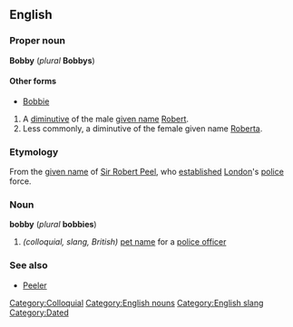 ==English==
===Proper noun===
'''Bobby''' (''plural'' '''Bobbys''')

====Other forms====
*[[Bobbie]]

#A [[diminutive]] of the male [[given name]] [[Robert]].
#Less commonly, a diminutive of the female given name [[Roberta]].

===Etymology===
From the [[given name]] of [[w:Robert Peel|Sir Robert Peel]], who [[establish]]ed [[London]]'s [[police]] force.

===Noun===
'''bobby''' (''plural'' '''bobbies''')

#''(colloquial, slang, British)'' [[pet name]] for a [[police officer]]

===See also===
*[[Peeler]]

[[Category:Colloquial]]
[[Category:English nouns]]
[[Category:English slang]]
[[Category:Dated]]